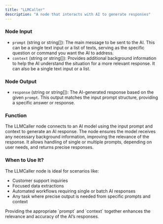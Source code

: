 ```yaml
---
title: "LLMCaller"
description: "A node that interacts with AI to generate responses"
---
```


### Node Input

- `prompt` (string or string[]): The main message to be sent to the AI. This can be a single text input or a list of texts, serving as the specific question or command you want the AI to address.
- `context` (string or string[]): Provides additional background information to help the AI understand the situation for a more relevant response. It can also be a single text input or a list.

### Node Output

- `response` (string or string[]): The AI-generated response based on the given `prompt`. This output matches the input prompt structure, providing a specific answer or response.

### Function

The LLMCaller node connects to an AI model using the input prompt and context to generate an AI response. The node ensures the model receives any necessary background information, improving the relevance of the response. It allows handling of single or multiple prompts, depending on user needs, and returns precise responses.

### When to Use It?

The LLMCaller node is ideal for scenarios like:

- Customer support inquiries
- Focused data extractions
- Automated workflows requiring single or batch AI responses
- Any task where precise output is needed from specific prompts and context

<Info>
  Providing the appropriate `prompt` and `context` together enhances the
  relevance and accuracy of the AI’s responses.
</Info>
